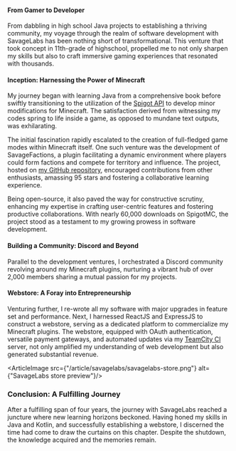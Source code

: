 
#### From Gamer to Developer

From dabbling in high school Java projects to establishing a thriving community, my voyage through the realm of software development with SavageLabs has been nothing short of transformational. This venture that took concept in 11th-grade of highschool, propelled me to not only sharpen my skills but also to craft immersive gaming experiences that resonated with thousands.

#### Inception: Harnessing the Power of Minecraft

My journey began with learning Java from a comprehensive book before swiftly transitioning to the utilization of the [Spigot API](https://www.spigotmc.org/) to develop minor modifications for Minecraft. The satisfaction derived from witnessing my codes spring to life inside a game, as opposed to mundane text outputs, was exhilarating.

The initial fascination rapidly escalated to the creation of full-fledged game modes within Minecraft itself. One such venture was the development of SavageFactions, a plugin facilitating a dynamic environment where players could form factions and compete for territory and influence. The project, hosted on [my GitHub repository](https://github.com/SavageLabs/SavageFactions), encouraged contributions from other enthusiasts, amassing 95 stars and fostering a collaborative learning experience.

Being open-source, it also paved the way for constructive scrutiny, enhancing my expertise in crafting user-centric features and fostering productive collaborations. With nearly 60,000 downloads on SpigotMC, the project stood as a testament to my growing prowess in software development.

#### Building a Community: Discord and Beyond

Parallel to the development ventures, I orchestrated a Discord community revolving around my Minecraft plugins, nurturing a vibrant hub of over 2,000 members sharing a mutual passion for my projects.

#### Webstore: A Foray into Entrepreneurship

Venturing further, I re-wrote all my software with major upgrades in feature set and performance. Next, I harnessed ReactJS and ExpressJS to construct a webstore, serving as a dedicated platform to commercialize my Minecraft plugins. The webstore, equipped with OAuth authentication, versatile payment gateways, and automated updates via my [TeamCity CI](https://www.jetbrains.com/teamcity/) server, not only amplified my understanding of web development but also generated substantial revenue.

<ArticleImage src={"/article/savagelabs/savagelabs-store.png"} alt={"SavageLabs store preview"}/>

### Conclusion: A Fulfilling Journey

After a fulfilling span of four years, the journey with SavageLabs reached a juncture where new learning horizons beckoned. Having honed my skills in Java and Kotlin, and successfully establishing a webstore, I discerned the time had come to draw the curtains on this chapter. Despite the shutdown, the knowledge acquired and the memories remain.

